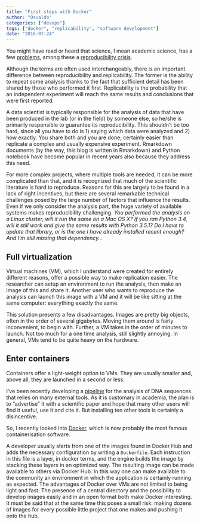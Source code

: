 ```yaml
---
title: "First steps with Docker"
author: "Osvaldo"
categories: ["devops"]
tags: ["docker", "replicability", "software development"]
date: "2016-07-24"
---
```


You might have read or heard that science, I mean academic science, has a few
[problems](http://www.vox.com/2016/7/14/12016710/science-challeges-research-funding-peer-review-process),
among these a [reproducibility
crisis](http://www.vox.com/2016/7/14/12016710/science-challeges-research-funding-peer-review-process#3).

Although the terms are often used interchangeably, there is an important
difference between reproducibility and replicability. The former is the ability
to repeat some analysis thanks to the fact that sufficient detail has been
shared by those who performed it first. Replicability is the probability
that an independent experiment will reach the same results and conclusions that
were first reported.

A data scientist is typically responsible for the analysis of data that have
been produced in the lab (or in the field) by someone else, so he/she is
primarily responsible to guarantee its reproducibility. This shouldn't be too
hard, since all you have to do is 1) saying which data were analyzed and 2) how
exactly. You share both and you are done; certainly easier than replicate a
complex and usually expensive experiment. Rmarkdown documents (by the way, this
blog is written in Rmarkdown) and Python notebook have become popular in recent
years also because they address this need.

For more complex projects, where multiple tools are needed, it can be more
complicated than that, and it is recognized that much of the scientific
literature is hard to reproduce. Reasons for this are largely to be found in a
lack of right incentives, but there are several remarkable technical challenges
posed by the large number of factors that influence the results. Even if we
only consider the analysis part, the huge variety of available systems makes
reproducibility challenging.
_You performed the analysis on a Linux cluster, will it run the same on a Mac
OS X? If you ran Python 3.4, will it still work and give the same results with
Python 3.5.1? Do I have to update that library, or is the one I have already
installed recent enough? And I'm still missing that dependency..._

## Full virtualization

Virtual machines (VM), which I understand were created for entirely different
reasons, offer a possible way to make replication easier.
The researcher can setup an environment to run the analysis, then make an image
of this and share it. Another user who wants to reproduce the analysis can
launch this image with a VM and it will be like sitting at the same computer:
everything exactly the same.

This solution presents a few disadvantages. Images are pretty big objects,
often in the order of several gigabytes. Moving them around is fairly
inconvenient, to begin with. Further, a VM takes in the order of minutes to
launch. Not too much for a one time analysis, still slightly annoying. In
general, VMs tend to be quite heavy on the hardware.

## Enter containers

Containers offer a light-weight option to VMs. They are usually smaller and,
above all, they are launched in a second or less.

I've been recently developing a [pipeline](http://github.com/ozagordi/VirMet)
for the analysis of DNA sequences that relies on many external tools. As it is
customary in academia, the plan is to "advertise" it with a scientific paper
and hope that many other users will find it useful, use it and cite it. But
installing ten other tools is certainly a disincentive.

So, I recently looked into [Docker](https://www.docker.com), which is now
probably the most famous containerisation software.

A developer usually starts from one of the images found in Docker Hub and adds
the necessary configuration by writing a `Dockerfile`. Each instruction in this
file is a layer, in docker terms, and the engine builds the image by stacking
these layers in an optimized way. The resulting image can be made available to
others via Docker Hub. In this way one can make available to the community an
environment in which the application is certainly running as expected. The
advantages of Docker over VMs are not limited to being light and fast. The
presence of a central directory and the possibility to develop images easily
and in an open format both make Docker interesting. It must be said that at the
same time this poses a small risk: making dozens of images for every possible
little project that one makes and pushing it onto the hub.
